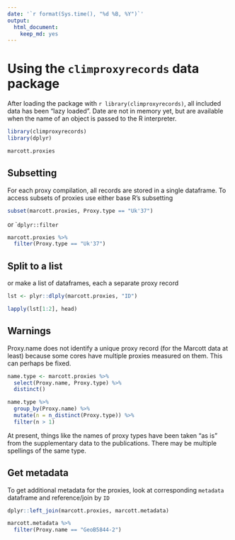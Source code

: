 ```yaml
---
date: '`r format(Sys.time(), "%d %B, %Y")`'
output: 
  html_document: 
    keep_md: yes
---
```


# Using the `climproxyrecords` data package

After loading the package with `r library(climproxyrecords)`, all included data has been "lazy loaded". Date are not in memory yet, but are available when the name of an object is passed to the R interpreter.

```r
library(climproxyrecords)
library(dplyr)

marcott.proxies
```

## Subsetting

For each proxy compilation, all records are stored in a single dataframe. To access subsets of proxies use either base R's subsetting 

```r
subset(marcott.proxies, Proxy.type == "Uk'37")
```

or ``dplyr::filter`

```r
marcott.proxies %>% 
  filter(Proxy.type == "Uk'37")
```

## Split to a list

or make a list of dataframes, each a separate proxy record

```r
lst <- plyr::dlply(marcott.proxies, "ID")

lapply(lst[1:2], head)
```



## **Warnings**

Proxy.name does not identify a unique proxy record (for the Marcott data at least) because some cores have multiple proxies measured on them. This can perhaps be fixed.

```r
name.type <- marcott.proxies %>% 
  select(Proxy.name, Proxy.type) %>% 
  distinct()

name.type %>% 
  group_by(Proxy.name) %>% 
  mutate(n = n_distinct(Proxy.type)) %>% 
  filter(n > 1)
```


At present, things like the names of proxy types have been taken "as is" from the supplementary data to the publications. There may be multiple spellings of the same type.


## Get metadata

To get additional metadata for the proxies, look at corresponding `metadata` dataframe and reference/join by `ID`

```r
dplyr::left_join(marcott.proxies, marcott.metadata)

marcott.metadata %>% 
  filter(Proxy.name == "GeoB5844-2")
```




